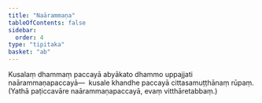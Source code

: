```yaml
---
title: "Naārammaṇa"
tableOfContents: false
sidebar:
  order: 4
type: "tipitaka"
basket: "ab"
---
```



<DynamicBreadcrumb />

<Division number="143">

<Paragraph number="518">
Kusalaṃ dhammaṃ paccayā abyākato dhammo uppajjati naārammaṇapaccayā—  kusale khandhe paccayā cittasamuṭṭhānaṃ rūpaṃ.

</Paragraph>
</Division>

<Paragraph number="519" type="center">
(Yathā paṭiccavāre naārammaṇapaccayā, evaṃ vitthāretabbaṃ.)
</Paragraph>